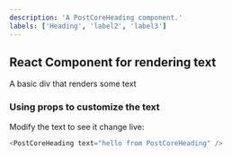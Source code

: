 ```yaml
---
description: 'A PostCoreHeading component.'
labels: ['Heading', 'label2', 'label3']
---
```



## React Component for rendering text

A basic div that renders some text

### Using props to customize the text

Modify the text to see it change live:
```js live
<PostCoreHeading text="hello from PostCoreHeading" />
```
